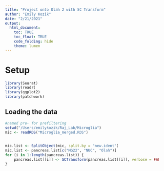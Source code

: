 ```yaml
---
title: "Project onto Olah 2 with SC Transform"
author: "Emily Kozik"
date: "2/21/2021"
output: 
  html_document:
    toc: TRUE
    toc_float: TRUE
    code_folding: hide
    theme: lumen
---
```


# Setup
```r
library(Seurat)
library(readr)
library(ggplot2)
library(patchwork)
```



## Loading the data
```r
#named pre- for prefiltering
setwd("/Users/emilykozik/Raj_Lab/Microglia")
mic <- readRDS("Microglia_merged.RDS")

```


## 
```r
mic.list <- SplitObject(mic, split.by = "new.ident")
mic.list <- pancreas.list[c("MG22", "NUC", "Olah")]
for (i in 1:length(pancreas.list)) {
    pancreas.list[[i]] <- SCTransform(pancreas.list[[i]], verbose = FALSE)
}
```


